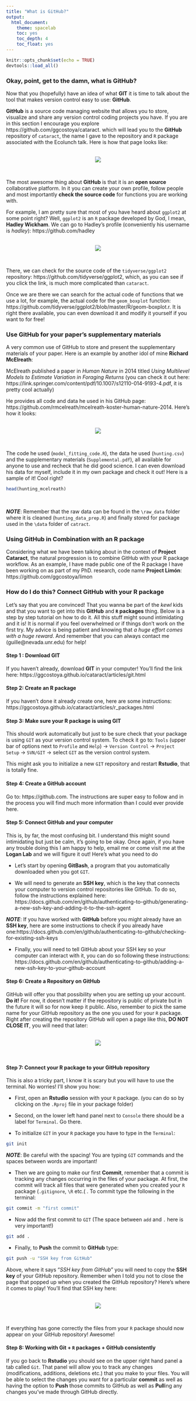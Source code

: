 ```yaml
---
title: "What is GitHub?"
output: 
  html_document:
    theme: spacelab
    toc: yes
    toc_depth: 4
    toc_float: yes
---
```

```r
knitr::opts_chunk$set(echo = TRUE)
devtools::load_all()
```

### **Okay, point, get to the damn, what is GitHub?** 

Now that you (hopefully) have an idea of what **GIT** it is time to talk about the tool that makes version control easy to use: **GitHub**. 

**GitHub** is a source code managing website that allows you to store, visualize and share any version control  coding projects you have. If you are in this section I encourage you explore https://github.com/ggcostoya/cataract. which will lead you to the **GitHub** repository of `cataract`, the name I gave to the repository and `R` package associated with the Ecolunch talk. Here is how that page looks like:

<br>
<center> 
![](images/github_page.png)
</center>
<br>

The most awesome thing about **GitHub** is that it is an **open source** collaborative platform. In it you can create your own profile, follow people and most importantly **check the source code** for functions you are working with. 

For example, I am pretty sure that most of you have heard about `ggplot2` at some point right? Well, `ggplot2` is an `R` package developed by God, I mean, **Hadley Wickham**. We can go to Hadley's profile (conveniently his username is *hadley*): https://github.com/hadley

<br>
<center> 
![](images/github_hadley_profile.png)
</center>
<br>

There, we can check for the source code of the `tidyverse/ggplot2` repository: https://github.com/tidyverse/ggplot2, which, as you can see if you click the link, is much more complicated than `cataract`. 

Once we are there we can search for the actual code of functions that we use a lot, for example, the actual code for the `geom_boxplot` function: https://github.com/tidyverse/ggplot2/blob/master/R/geom-boxplot.r. It is right there available, you can even download it and modify it yourself if you want to for free! 

### **Use GitHub for your paper's supplementary materials**

A very common use of GitHub to store and present the supplementary materials of your paper. Here is an example by another idol of mine **Richard McElreath**: 

McElreath published a paper in *Human Nature* in 2014 titled *Using Multilevel Models to Estimate Variation in Foraging Returns* (you can check it out here: https://link.springer.com/content/pdf/10.1007/s12110-014-9193-4.pdf, it is pretty cool actually) 

He provides all code and data he used in his GitHub page: https://github.com/rmcelreath/mcelreath-koster-human-nature-2014. Here's how it looks: 

<br>
<center> 
![](images/github_mcelreath.png)
</center>
<br>

The code he used (`model_fitting_code.R`), the data he used (`hunting.csv`) and the supplementary materials (`Supplemental.pdf`), all available for anyone to use and recheck that he did good science. I can even download his data for myself, include it in my own package and check it out! Here is a sample of it! Cool right? 

```r
head(hunting_mcelreath)
```
<br> 

**_NOTE_**: Remember that the raw data can be found in the `\raw_data` folder where it is cleaned (`hunting_data_prep.R`) and finally stored for package used in the `\data` folder of `catract`. 


### **Using GitHub in Combination with an R package** 

Considering what we have been talking about in the context of **Project Cataract**, the natural progression is to combine GitHub with your R package workflow. As an example, I have made public one of the R package I have been working on as part of my PhD. research, code name **Project Limón**: https://github.com/ggcostoya/limon

### **How do I do this? Connect GitHub with your R package**

Let's say that you are convinced! That you wanna be part of the *kewl* kids and that you want to get into this **GitHub** and **`R` packages** thing. Below is a step by step tutorial on how to do it. All this stuff might sound intimidating and it is! It is normal if you feel overwhelmed or if things don't work on the first try. My advice is being patient and knowing that *a huge effort comes with a huge reward*. And remember that you can always contact me (guille@nevada.unr.edu) for help! 

#### **Step 1 : Download GIT**

If you haven't already, download **GIT** in your computer! You'll find the link here: https://ggcostoya.github.io/cataract/articles/git.html 

#### **Step 2: Create an R package**

If you haven't done it already create one, here are some instructions: https://ggcostoya.github.io/cataract/articles/r_packages.html 

#### **Step 3: Make sure your R package is using GIT**

This should work automatically but just to be sure check that your package is using `GIT` as your version control system. To check it go to: `Tools` (upper bar of options next to `Profile` and `Help`) -> `Version Control` -> `Project Setup` -> `SVN/GIT` -> select `GIT` as the version control system. 

This might ask you to initialize a new `GIT` repository and restart **Rstudio**, that is totally fine.

#### **Step 4: Create a GitHub account**

Go to: https://github.com. The instructions are super easy to follow and in the process you will find much more information than I could ever provide here. 

#### **Step 5: Connect GitHub and your computer**

This is, by far, the most confusing bit. I understand this might sound intimidating but just be calm, it's going to be okay. Once again, if you have any trouble doing this I am happy to help, email me or come visit me at the **Logan Lab** and we will figure it out! Here's what you need to do

* Let's start by opening **GitBash**, a program that you automatically downloaded when you got `GIT`. 

* We will need to generate an **SSH key**, which is the key that connects your computer to version control repositories like GitHub. To do so, follow the instructions explained here: https://docs.github.com/en/github/authenticating-to-github/generating-a-new-ssh-key-and-adding-it-to-the-ssh-agent

**_NOTE_**: If you have worked with **GitHub** before you might already have an **SSH key**, here are some instructions to check if you already have one:https://docs.github.com/en/github/authenticating-to-github/checking-for-existing-ssh-keys

* Finally, you will need to tell GitHub about your SSH key so your computer can interact with it, you can do so following these instructions: https://docs.github.com/en/github/authenticating-to-github/adding-a-new-ssh-key-to-your-github-account

#### **Step 6: Create a Repository on GitHub**

GitHub will offer you that possibility when you are setting up your account. **Do it!** For now, it doesn't matter if the repository is public of private but in the future it will so for now keep it public. Also, remember to pick the same name for your GitHub repository as the one you used for your `R` package. Right after creating the repository GitHub will open a page like this, **DO NOT CLOSE IT**, you will need that later: 

<br>
<center> 
![](images/github_new_repo.png)
</center>
<br>


#### **Step 7: Connect your R package to your GitHub repository**

This is also a tricky part, I know it is scary but you will have to use the terminal. No worries! I'll show you how: 

* First, open an **Rstudio** session with your `R` package. (you can do so by clicking on the `.Rproj` file in your package folder)

* Second, on the lower left hand panel next to `Console` there should be a label for `Terminal`. Go there. 

* To initialize `GIT` in your `R` package you have to type in the `Terminal`: 

```bash
git init
```

**_NOTE_**: Be careful with the spacing! You are typing `GIT` commands and the spaces between words are important! 

* Then we are going to make our first **Commit**, remember that a commit is tracking any changes occurring in the files of your package. At first, the commit will track all files that were generated when you created your `R` package (`.gitignore`, `\R` etc.( . To commit type the following in the terminal: 

```bash
git commit -m "first commit"
```

* Now add the first commit to `GIT` (The space between `add` and `.` here is very important!)

```bash
git add .
```

* Finally, to **Push** the commit to **GitHub** type:

```bash
git push -u "SSH key from GitHub"
```

Above, where it says "*SSH key from GitHub*" you will need to copy the **SSH key** of your GitHub repository. Remember when I told you not to close the page that popped up when you created the GitHub repository? Here's where it comes to play! You'll find that SSH key here: 

<br>
<center>
![](images/github_ssh_key.png)
</center>
<br>

If everything has gone correctly the files from your `R` package should now appear on your GitHub repository! Awesome! 

#### **Step 8: Working with Git + `R` packages + GitHub consistently **

If you go back to **Rstudio** you should see on the upper right hand panel a tab called `Git`. That panel will allow you to track any changes (modifications, additions, deletions etc.) that you make to your files. You will be able to select the changes you want for a particular **commit** as well as having the option to **Push** those commits to GitHub as well as  **Pull**ing any changes you've made through GitHub directly. 













